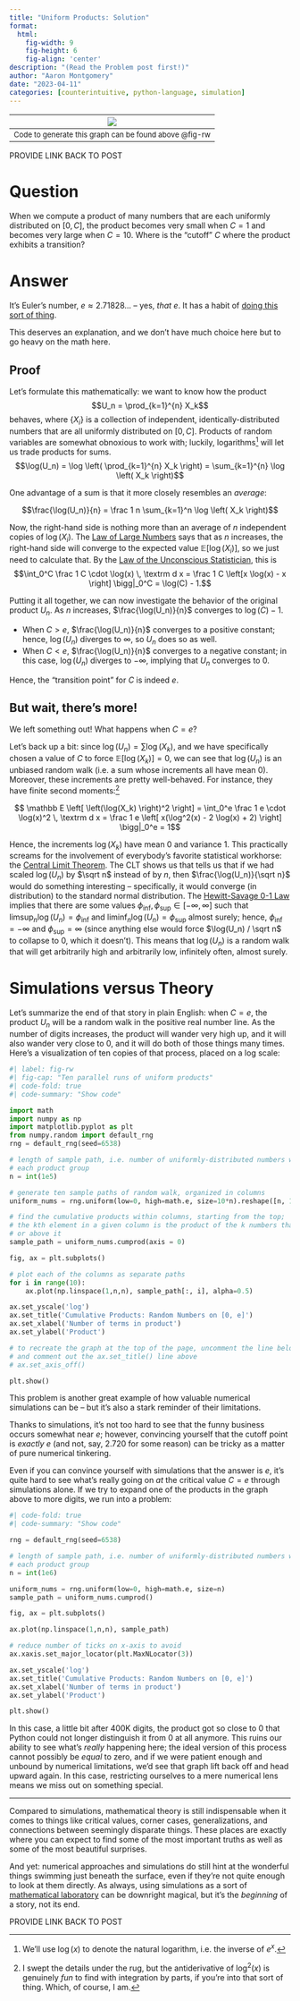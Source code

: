 ```yaml
---
title: "Uniform Products: Solution"
format:
  html:
    fig-width: 9
    fig-height: 6
    fig-align: 'center'
description: "(Read the Problem post first!)"
author: "Aaron Montgomery"
date: "2023-04-11"
categories: [counterintuitive, python-language, simulation]
---
```


| ![](random_walks.png) |
|:--:|
| <font size = "2"> Code to generate this graph can be found above @fig-rw </font>|

PROVIDE LINK BACK TO POST

# Question

When we compute a product of many numbers that are each uniformly distributed
on $[0, C]$, the product becomes very small when $C = 1$ and becomes very 
large when $C = 10$. Where is the "cutoff" $C$ where the product exhibits a
transition?

# Answer

It's Euler's number, $e \approx 2.71828...$ -- yes, *that* $e$. It has a habit of
[doing this sort of thing](https://aaron-montgomery.github.io/amm_blog/posts/2022-07-27-ordered-objects/).

This deserves an explanation, and we don't have much choice here but to go heavy
on the math here.

## Proof

Let's formulate this mathematically: we want to know how the product
$$U_n = \prod_{k=1}^{n} X_k$$
behaves, where $\{X_i\}$ is a collection of independent, identically-distributed
numbers that are all uniformly distributed on $[0, C]$. Products of random 
variables are somewhat obnoxious to work with; luckily, logarithms[^1] will let 
us trade products for sums.
$$\log(U_n) = \log \left( \prod_{k=1}^{n} X_k \right) = 
\sum_{k=1}^{n} \log \left( X_k \right)$$

One advantage of a sum is that it more closely resembles an *average*:

$$\frac{\log(U_n)}{n} = \frac 1 n \sum_{k=1}^n \log \left( X_k \right)$$

Now, the right-hand side is nothing more than an average of $n$ independent 
copies of $\log(X_i)$. The 
[Law of Large Numbers](https://en.wikipedia.org/wiki/Law_of_large_numbers) says 
that as $n$ increases, the right-hand side will converge to the expected value 
$\mathbb E[\log(X_i)]$, so we just need to calculate that. By the 
[Law of the Unconscious Statistician](https://en.wikipedia.org/wiki/Law_of_the_unconscious_statistician),
this is
$$\int_0^C \frac 1 C \cdot \log(x) \, \textrm d x = \frac 1 C \left[x \log(x) - x \right] \bigg|_0^C = \log(C) - 1.$$

Putting it all together, we can now investigate the behavior of the original
product $U_n$. As $n$ increases, $\frac{\log(U_n)}{n}$ converges to $\log(C) - 1$.

* When $C > e$, $\frac{\log(U_n)}{n}$ converges to a positive constant; hence,
$\log(U_n)$ diverges to $\infty$, so $U_n$ does so as well.
* When $C < e$, $\frac{\log(U_n)}{n}$ converges to a negative constant; in this
case, $\log(U_n)$ diverges to $-\infty$, implying that $U_n$ converges to $0$.

Hence, the "transition point" for $C$ is indeed $e$.

## But wait, there's more!

We left something out! What happens when $C = e$? 

Let's back up a bit: since $\log(U_n) = \sum \log(X_k)$, and we have specifically
chosen a value of $C$ to force $\mathbb E[\log(X_k)] = 0$, we can see that
$\log(U_n)$ is an unbiased random walk (i.e. a sum whose increments all have 
mean 0). Moreover, these increments are pretty well-behaved. For instance, they 
have finite second moments:[^2]

$$ \mathbb E \left[ \left(\log(X_k) \right)^2 \right] = \int_0^e \frac 1 e \cdot \log(x)^2 \, \textrm d x = \frac 1 e \left[ x(\log^2(x) - 2 \log(x) + 2) \right] \bigg|_0^e = 1$$

Hence, the increments $\log(X_k)$ have mean $0$ and variance $1$. This 
practically screams for the involvement of everybody's favorite statistical 
workhorse: the
[Central Limit Theorem](https://en.wikipedia.org/wiki/Central_limit_theorem).
The CLT shows us that tells us that if we had scaled $\log(U_n)$ by $\sqrt n$ 
instead of by $n$, then $\frac{\log(U_n)}{\sqrt n}$ would do something
interesting -- specifically, it would converge (in distribution) to the standard
normal distribution. The 
[Hewitt-Savage 0-1 Law](https://en.wikipedia.org/wiki/Hewitt%E2%80%93Savage_zero%E2%80%93one_law)
implies that there are some values 
$\phi_{\inf}, \phi_{\sup} \in [-\infty, \infty]$ such that 
$\limsup_n \log(U_n) = \phi_{\inf}$ and $\liminf_n \log(U_n) = \phi_{\sup}$ 
almost surely; hence, $\phi_{\inf} = -\infty$ and $\phi_{\sup} = \infty$ (since
anything else would force $\log(U_n) / \sqrt n$ to collapse to 0, which it
doesn't). This means that $\log(U_n)$ is a random walk that will get arbitrarily
high and arbitrarily low, infinitely often, almost surely.

# Simulations versus Theory

Let's summarize the end of that story in plain English: when $C = e$, the
product $U_n$ will be a random walk in the positive real number line. As the 
number of digits increases, the product will wander very high up, and it will 
also wander very close to $0$, and it will do both of those things many times. 
Here's a visualization of ten copies of that process, placed on a log scale:

```python
#| label: fig-rw
#| fig-cap: "Ten parallel runs of uniform products"
#| code-fold: true
#| code-summary: "Show code"

import math
import numpy as np
import matplotlib.pyplot as plt
from numpy.random import default_rng
rng = default_rng(seed=6538)

# length of sample path, i.e. number of uniformly-distributed numbers within
# each product group
n = int(1e5)

# generate ten sample paths of random walk, organized in columns
uniform_nums = rng.uniform(low=0, high=math.e, size=10*n).reshape([n, 10])

# find the cumulative products within columns, starting from the top;
# the kth element in a given column is the product of the k numbers that lie on 
# or above it
sample_path = uniform_nums.cumprod(axis = 0)

fig, ax = plt.subplots()

# plot each of the columns as separate paths
for i in range(10):
    ax.plot(np.linspace(1,n,n), sample_path[:, i], alpha=0.5)

ax.set_yscale('log')
ax.set_title('Cumulative Products: Random Numbers on [0, e]')
ax.set_xlabel('Number of terms in product')
ax.set_ylabel('Product')

# to recreate the graph at the top of the page, uncomment the line below
# and comment out the ax.set_title() line above
# ax.set_axis_off()

plt.show()

```


This problem is another great example of how valuable numerical simulations
can be -- but it's also a stark reminder of their limitations. 

Thanks to simulations, it's not too hard to see that the funny business occurs 
somewhat near $e$; however, convincing yourself that the cutoff point is 
*exactly* $e$ (and not, say, 2.720 for some reason) can be tricky as a matter of 
pure numerical tinkering. 

Even if you can convince yourself with simulations that the answer is $e$, it's
quite hard to see what's really going on *at* the critical value $C=e$ through 
simulations alone. If we try to expand one of the products in the graph above to
more digits, we run into a problem:

```python
#| code-fold: true
#| code-summary: "Show code"

rng = default_rng(seed=6538)

# length of sample path, i.e. number of uniformly-distributed numbers within
# each product group
n = int(1e6)

uniform_nums = rng.uniform(low=0, high=math.e, size=n)
sample_path = uniform_nums.cumprod()

fig, ax = plt.subplots()

ax.plot(np.linspace(1,n,n), sample_path)

# reduce number of ticks on x-axis to avoid
ax.xaxis.set_major_locator(plt.MaxNLocator(3))

ax.set_yscale('log')
ax.set_title('Cumulative Products: Random Numbers on [0, e]')
ax.set_xlabel('Number of terms in product')
ax.set_ylabel('Product')

plt.show()

```

In this case, a little bit after 400K digits, the product got so close to 0 that
Python could not longer distinguish it from 0 at all anymore. This ruins our
ability to see what's *really* happening here; the ideal version of this process
cannot possibly be *equal* to zero, and if we were patient enough and unbound
by numerical limitations, we'd see that graph lift back off and head upward 
again. In this case, restricting ourselves to a mere numerical lens means we 
miss out on something special.

---

Compared to simulations, mathematical theory is still indispensable when 
it comes to things like critical values, corner cases, generalizations, and 
connections between seemingly disparate things. These places are exactly where
you can expect to find some of the most important truths as well as some of the
most beautiful surprises.

And yet: numerical approaches and simulations do still hint at the wonderful
things swimming just beneath the surface, even if they're not quite enough to
look at them directly. As always, using simulations as a sort of
[mathematical laboratory](https://aaron-montgomery.github.io/amm_blog/posts/2022-07-27-ordered-objects/)
can be downright magical, but it's the *beginning* of a story, not its end.

PROVIDE LINK BACK TO POST

[^1]: We'll use $\log(x)$ to denote the natural logarithm, i.e. the inverse of 
$e^{x}$.

[^2]: I swept the details under the rug, but the antiderivative of $\log^2(x)$
is genuinely *fun* to find with integration by parts, if you're into that sort
of thing. Which, of course, I am.
